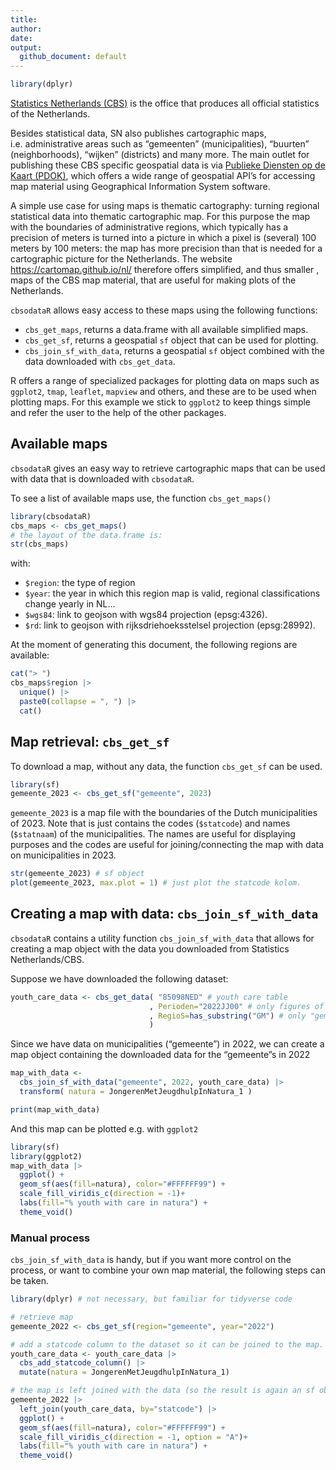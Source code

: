 ```yaml
---
title: 
author: 
date: 
output: 
  github_document: default
---
```


```r
library(dplyr)
```

[Statistics Netherlands (CBS)](https://www.cbs.nl) is the office that produces all official statistics of the Netherlands. 

Besides statistical data, SN also publishes cartographic maps, i.e. administrative
areas such as "gemeenten" (municipalities), "buurten" (neighborhoods), "wijken" (districts)
and many more. The main outlet for publishing these CBS specific geospatial data is via
[Publieke Diensten op de Kaart (PDOK)](https://pdok.nl), which offers a wide 
range of geospatial API's for accessing map material using Geographical Information
System software. 

A simple use case for using maps is thematic cartography: turning regional 
statistical data into thematic cartographic map. For this purpose the 
map with the boundaries of administrative regions, which typically has a precision of
meters is turned into a picture in which a pixel is (several) 100 meters by 100 meters: 
the map has more precision than that is needed for a cartographic picture for the
Netherlands. 
The website <https://cartomap.github.io/nl/> therefore offers simplified, and thus smaller
, maps of the CBS
map material, that are useful for making plots of the Netherlands.

`cbsodataR` allows easy access to these maps using the following functions:

- `cbs_get_maps`, returns a data.frame with all available simplified maps.
- `cbs_get_sf`, returns a geospatial `sf` object that can be used for plotting.
- `cbs_join_sf_with_data`, returns a geospatial `sf` object combined with the
data downloaded with `cbs_get_data`.

R offers a range of specialized packages for plotting data on maps such
as `ggplot2`, `tmap`, `leaflet`, `mapview` and others, and these are to be used 
when plotting maps. For this example we stick to `ggplot2` to keep things simple
and refer the user to the help of the other packages.

## Available maps

`cbsodataR` gives an easy way to retrieve cartographic maps that can be used
with data that is downloaded with `cbsodataR`.

To see a list of available maps use, the function `cbs_get_maps()`

```r
library(cbsodataR)
cbs_maps <- cbs_get_maps()
# the layout of the data.frame is:
str(cbs_maps)
```
with:

- `$region`: the type of region
- `$year`: the year in which this region map is valid, regional classifications change yearly in NL...
- `$wgs84`: link to geojson with wgs84 projection (epsg:4326).
- `$rd`: link to geojson with rijksdriehoeksstelsel projection (epsg:28992).

At the moment of generating this document, the following regions are available:

```r
cat("> ")
cbs_maps$region |> 
  unique() |> 
  paste0(collapse = ", ") |> 
  cat()
```


## Map retrieval: `cbs_get_sf`

To download a map, without any data, the function `cbs_get_sf` can be used.

```r
library(sf)
gemeente_2023 <- cbs_get_sf("gemeente", 2023)
```

`gemeente_2023` is a map file with the boundaries of the Dutch municipalities 
of 2023. Note that is just contains the codes (`$statcode`) and names (`$statnaam`)
of the municipalities. The names are useful for displaying purposes and the codes
are useful for joining/connecting the map with data on municipalities in 2023.

```r
str(gemeente_2023) # sf object
plot(gemeente_2023, max.plot = 1) # just plot the statcode kolom.
```

## Creating a map with data: `cbs_join_sf_with_data`

`cbsodataR` contains a utility function `cbs_join_sf_with_data` that allows for 
creating a map object with the data you downloaded from Statistics Netherlands/CBS. 

Suppose we have downloaded the following dataset:

```r
youth_care_data <- cbs_get_data( "85098NED" # youth care table
                               , Perioden="2022JJ00" # only figures of 2022
                               , RegioS=has_substring("GM") # only "gemeente" figures
                               ) 
```

Since we have data on municipalities ("gemeente") in 2022, we can create a map
object containing the downloaded data for the "gemeente"s in 2022

```r
map_with_data <- 
  cbs_join_sf_with_data("gemeente", 2022, youth_care_data) |> 
  transform( natura = JongerenMetJeugdhulpInNatura_1 )

print(map_with_data)
```

And this map can be plotted e.g. with `ggplot2`

```r
library(sf)
library(ggplot2)
map_with_data |> 
  ggplot() + 
  geom_sf(aes(fill=natura), color="#FFFFFF99") +
  scale_fill_viridis_c(direction = -1)+ 
  labs(fill="% youth with care in natura") + 
  theme_void()
```

### Manual process

`cbs_join_sf_with_data` is handy, but if you want more control on the process,
or want to combine your own map material, the following steps can be taken.

```r
library(dplyr) # not necessary, but familiar for tidyverse code

# retrieve map
gemeente_2022 <- cbs_get_sf(region="gemeente", year="2022")

# add a statcode column to the dataset so it can be joined to the map.
youth_care_data <- youth_care_data |> 
  cbs_add_statcode_column() |> 
  mutate(natura = JongerenMetJeugdhulpInNatura_1)

# the map is left joined with the data (so the result is again an sf object)
gemeente_2022 |>
  left_join(youth_care_data, by="statcode") |> 
  ggplot() + 
  geom_sf(aes(fill=natura), color="#FFFFFF99") +
  scale_fill_viridis_c(direction = -1, option = "A")+ 
  labs(fill="% youth with care in natura") + 
  theme_void()
```


